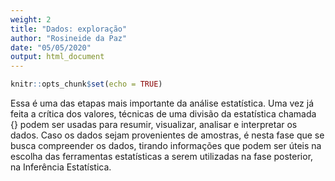 ```yaml
---
weight: 2
title: "Dados: exploração"
author: "Rosineide da Paz"
date: "05/05/2020"
output: html_document
---
```


```r
knitr::opts_chunk$set(echo = TRUE)
```

Essa é uma das etapas mais importante da análise estatística. Uma vez já feita a crítica dos valores, técnicas de uma divisão da estatística chamada {\bf Estatística Descritiva} podem ser usadas para resumir, visualizar, analisar e interpretar os dados. Caso os dados sejam provenientes de amostras, é nesta fase que se busca compreender os dados, tirando informações que podem ser úteis na escolha das ferramentas estatísticas a serem utilizadas na fase posterior, na Inferência Estatística.

